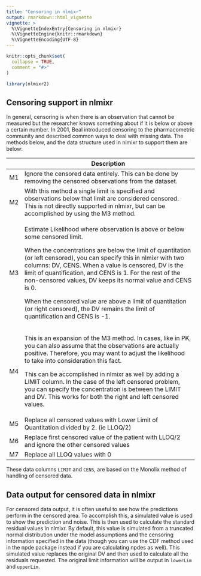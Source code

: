 ```yaml
---
title: "Censoring in nlmixr"
output: rmarkdown::html_vignette
vignette: >
  %\VignetteIndexEntry{Censoring in nlmixr}
  %\VignetteEngine{knitr::rmarkdown}
  %\VignetteEncoding{UTF-8}
---
```


```r
knitr::opts_chunk$set(
  collapse = TRUE,
  comment = "#>"
)
```

```r
library(nlmixr2)
```

## Censoring support in nlmixr

In general, censoring is when there is an observation that cannot be measured
but the researcher knows something about if it is below or above a certain
number. In 2001, Beal introduced censoring to the pharmacometric community and
described common ways to deal with missing data. The methods below, and the data
structure used in nlmixr to support them are below:

+----+-------------------------------------------------------------------------+
|    | Description                                                             |
+====+=========================================================================+
| M1 | Ignore the censored data entirely. This can be done by removing the     |
|    | censored observations from the dataset.                                 |
+----+-------------------------------------------------------------------------+
| M2 | With this method a single limit is specified and observations below that|
|    | limit are considered censored. This is not directly supported in nlmixr,|
|    | but can be accomplished by using the M3 method.                         |
+----+-------------------------------------------------------------------------+
| M3 | Estimate Likelihood where observation is above or below some censored   |
|    | limit.                                                                  |
|    |                                                                         |
|    | When the concentrations are below the limit of quantitation (or left    |
|    | censored), you can specify this in nlmixr with two columns: DV, CENS.   |
|    | When a value is censored, DV is the limit of quantification, and CENS is|
|    | 1. For the rest of the non-censored values, DV keeps its normal value   |
|    | and CENS is 0.                                                          |
|    |                                                                         |
|    | When the censored value are above a limit of quantitation (or right     |
|    | censored), the DV remains the limit of quantification and CENS is -1.   |
+----+-------------------------------------------------------------------------+
| M4 | This is an expansion of the M3 method. In cases, like in PK, you can    |
|    | also assume that the observations are actually positive. Therefore, you |
|    | may want to adjust the likelihood to take into consideration this fact. |
|    |                                                                         |
|    | This can be accomplished in nlmixr as well by adding a LIMIT column. In |
|    | the case of the left censored problem, you can specify the concentration|
|    | is between the LIMIT and DV. This works for both the right and left     |
|    | censored values.                                                        |
+----+-------------------------------------------------------------------------+
| M5 | Replace all censored values with Lower Limit of Quantitation divided by |
|    | 2. (ie LLOQ/2)                                                          |
+----+-------------------------------------------------------------------------+
| M6 | Replace first censored value of the patient with LLOQ/2 and ignore the  |
|    | other censored values                                                   |
+----+-------------------------------------------------------------------------+
| M7 | Replace all LLOQ values with 0                                          |
+----+-------------------------------------------------------------------------+

These data columns `LIMIT` and `CENS`, are based on the Monolix method of
handling of censored data.

## Data output for censored data in nlmixr

For censored data output, it is often useful to see how the predictions perform
in the censored area. To accomplish this, a simulated value is used to show the
prediction and noise. This is then used to calculate the standard residual
values in nlmixr. By default, this value is simulated from a truncated normal
distribution under the model assumptions and the censoring information specified
in the data (though you can use the CDF method used in the npde package instead
if you are calculating npdes as well). This simulated value replaces the
original DV and then used to calculate all the residuals requested. The original
limit information will be output in `lowerLim` and `upperLim`.
